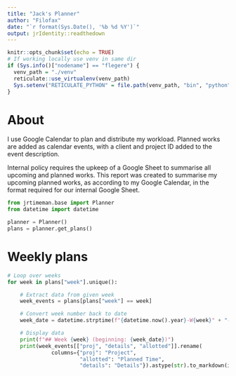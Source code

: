 ```yaml
---
title: "Jack's Planner"
author: "Filofax"
date: "`r format(Sys.Date(), '%b %d %Y')`"
output: jrIdentity::readthedown
---
```


```r
knitr::opts_chunk$set(echo = TRUE)
# If working locally use venv in same dir
if (Sys.info()["nodename"] == "flegere") {
  venv_path = "./venv"
  reticulate::use_virtualenv(venv_path)
  Sys.setenv("RETICULATE_PYTHON" = file.path(venv_path, "bin", "python"))
}
```

# About

I use Google Calendar to plan and distribute my workload. Planned works are
added as calendar events, with a client and project ID added to the event
description.

Internal policy requires the upkeep of a Google Sheet to summarise all upcoming
and planned works. This report was created to summarise my upcoming planned
works, as according to my Google Calendar, in the format required for our
internal Google Sheet.

```python
from jrtimeman.base import Planner
from datetime import datetime
```

```python
planner = Planner()
plans = planner.get_plans()
```

# Weekly plans

```python
# Loop over weeks
for week in plans["week"].unique():

    # Extract data from given week
    week_events = plans[plans["week"] == week]

    # Convert week number back to date
    week_date = datetime.strptime(f"{datetime.now().year}-W{week}" + "-1", "%Y-W%W-%w").date()

    # Display data
    print(f"## Week {week} (beginning: {week_date})")
    print(week_events[["proj", "details", "allotted"]].rename(
              columns={"proj": "Project",
                       "allotted": "Planned Time",
                       "details": "Details"}).astype(str).to_markdown(index=False))
```
